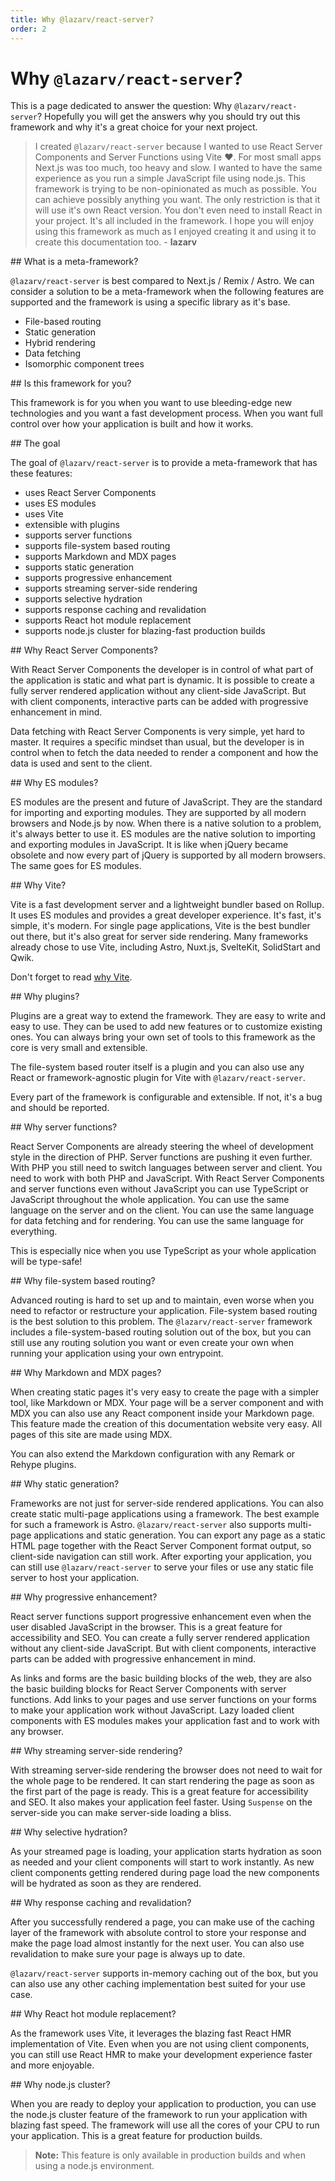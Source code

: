 ```yaml
---
title: Why @lazarv/react-server?
order: 2
---
```



# Why `@lazarv/react-server`?

This is a page dedicated to answer the question: Why `@lazarv/react-server`? Hopefully you will get the answers why you should try out this framework and why it's a great choice for your next project.

> I created `@lazarv/react-server` because I wanted to use React Server Components and Server Functions using Vite <span className="text-red-500">❤️</span>. For most small apps Next.js was too much, too heavy and slow. I wanted to have the same experience as you run a simple JavaScript file using node.js. This framework is trying to be non-opinionated as much as possible. You can achieve possibly anything you want. The only restriction is that it will use it's own React version. You don't even need to install React in your project. It's all included in the framework. I hope you will enjoy using this framework as much as I enjoyed creating it and using it to create this documentation too. - **lazarv**

<Link name="what-is-a-meta-framework">
## What is a meta-framework?
</Link>

`@lazarv/react-server` is best compared to Next.js / Remix / Astro. We can consider a solution to be a meta-framework when the following features are supported and the framework is using a specific library as it's base.

- File-based routing
- Static generation
- Hybrid rendering
- Data fetching
- Isomorphic component trees

<Link name="is-this-framework-for-you">
## Is this framework for you?
</Link>

This framework is for you when you want to use bleeding-edge new technologies and you want a fast development process. When you want full control over how your application is built and how it works.

<Link name="the-goal">
## The goal
</Link>

The goal of `@lazarv/react-server` is to provide a meta-framework that has these features:

- uses React Server Components
- uses ES modules
- uses Vite
- extensible with plugins
- supports server functions
- supports file-system based routing
- supports Markdown and MDX pages
- supports static generation
- supports progressive enhancement
- supports streaming server-side rendering
- supports selective hydration
- supports response caching and revalidation
- supports React hot module replacement
- supports node.js cluster for blazing-fast production builds

<Link name="why-react-server-components">
## Why React Server Components?
</Link>

With React Server Components the developer is in control of what part of the application is static and what part is dynamic. It is possible to create a fully server rendered application without any client-side JavaScript. But with client components, interactive parts can be added with progressive enhancement in mind.

Data fetching with React Server Components is very simple, yet hard to master. It requires a specific mindset than usual, but the developer is in control when to fetch the data needed to render a component and how the data is used and sent to the client.

<Link name="why-es-modules">
## Why ES modules?
</Link>

ES modules are the present and future of JavaScript. They are the standard for importing and exporting modules. They are supported by all modern browsers and Node.js by now. When there is a native solution to a problem, it's always better to use it. ES modules are the native solution to importing and exporting modules in JavaScript. It is like when jQuery became obsolete and now every part of jQuery is supported by all modern browsers. The same goes for ES modules.

<Link name="why-vite">
## Why Vite?
</Link>

Vite is a fast development server and a lightweight bundler based on Rollup. It uses ES modules and provides a great developer experience. It's fast, it's simple, it's modern. For single page applications, Vite is the best bundler out there, but it's also great for server side rendering. Many frameworks already chose to use Vite, including Astro, Nuxt.js, SvelteKit, SolidStart and Qwik.

Don't forget to read [why Vite](https://vitejs.dev/guide/why.html).

<Link name="why-plugins">
## Why plugins?
</Link>

Plugins are a great way to extend the framework. They are easy to write and easy to use. They can be used to add new features or to customize existing ones. You can always bring your own set of tools to this framework as the core is very small and extensible.

The file-system based router itself is a plugin and you can also use any React or framework-agnostic plugin for Vite with `@lazarv/react-server`.

Every part of the framework is configurable and extensible. If not, it's a bug and should be reported.

<Link name="why-server-functions">
## Why server functions?
</Link>

React Server Components are already steering the wheel of development style in the direction of PHP. Server functions are pushing it even further. With PHP you still need to switch languages between server and client. You need to work with both PHP and JavaScript. With React Server Components and server functions even without JavaScript you can use TypeScript or JavaScript throughout the whole application. You can use the same language on the server and on the client. You can use the same language for data fetching and for rendering. You can use the same language for everything.

This is especially nice when you use TypeScript as your whole application will be type-safe!

<Link name="why-file-system-based-routing">
## Why file-system based routing?
</Link>

Advanced routing is hard to set up and to maintain, even worse when you need to refactor or restructure your application. File-system based routing is the best solution to this problem. The `@lazarv/react-server` framework includes a file-system-based routing solution out of the box, but you can still use any routing solution you want or even create your own when running your application using your own entrypoint.

<Link name="why-markdown-and-mdx-pages">
## Why Markdown and MDX pages?
</Link>

When creating static pages it's very easy to create the page with a simpler tool, like Markdown or MDX. Your page will be a server component and with MDX you can also use any React component inside your Markdown page. This feature made the creation of this documentation website very easy. All pages of this site are made using MDX.

You can also extend the Markdown configuration with any Remark or Rehype plugins.

<Link name="why-static-generation">
## Why static generation?
</Link>

Frameworks are not just for server-side rendered applications. You can also create static multi-page applications using a framework. The best example for such a framework is Astro. `@lazarv/react-server` also supports multi-page applications and static generation. You can export any page as a static HTML page together with the React Server Component format output, so client-side navigation can still work. After exporting your application, you can still use `@lazarv/react-server` to serve your files or use any static file server to host your application.

<Link name="why-progressive-enhancement">
## Why progressive enhancement?
</Link>

React server functions support progressive enhancement even when the user disabled JavaScript in the browser. This is a great feature for accessibility and SEO. You can create a fully server rendered application without any client-side JavaScript. But with client components, interactive parts can be added with progressive enhancement in mind.

As links and forms are the basic building blocks of the web, they are also the basic building blocks for React Server Components with server functions. Add links to your pages and use server functions on your forms to make your application work without JavaScript. Lazy loaded client components with ES modules makes your application fast and to work with any browser.

<Link name="why-streaming-server-side-rendering">
## Why streaming server-side rendering?
</Link>

With streaming server-side rendering the browser does not need to wait for the whole page to be rendered. It can start rendering the page as soon as the first part of the page is ready. This is a great feature for accessibility and SEO. It also makes your application feel faster. Using `Suspense` on the server-side you can make server-side loading a bliss.

<Link name="why-selective-hydration">
## Why selective hydration?
</Link>

As your streamed page is loading, your application starts hydration as soon as needed and your client components will start to work instantly. As new client components getting rendered during page load the new components will be hydrated as soon as they are rendered.

<Link name="why-response-caching-and-revalidation">
## Why response caching and revalidation?
</Link>

After you successfully rendered a page, you can make use of the caching layer of the framework with absolute control to store your response and make the page load almost instantly for the next user. You can also use revalidation to make sure your page is always up to date.

`@lazarv/react-server` supports in-memory caching out of the box, but you can also use any other caching implementation best suited for your use case.

<Link name="why-react-hot-module-replacement">
## Why React hot module replacement?
</Link>

As the framework uses Vite, it leverages the blazing fast React HMR implementation of Vite. Even when you are not using client components, you can still use React HMR to make your development experience faster and more enjoyable.

<Link name="why-node-js-cluster">
## Why node.js cluster?
</Link>

When you are ready to deploy your application to production, you can use the node.js cluster feature of the framework to run your application with blazing fast speed. The framework will use all the cores of your CPU to run your application. This is a great feature for production builds.

> **Note:** This feature is only available in production builds and when using a node.js environment.
